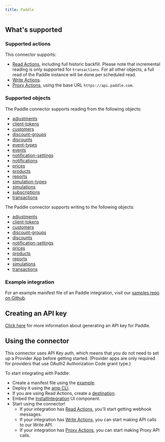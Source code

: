 ```yaml
---
title: Paddle
---
```


## What's supported

### Supported actions

This connector supports:
- [Read Actions](/read-actions), including full historic backfill. Please note that incremental reading is only supported for `transactions`. For all other objects, a full read of the Paddle instance will be done per scheduled read.
- [Write Actions](/write-actions).
- [Proxy Actions](/proxy-actions), using the base URL `https://api.paddle.com`.

### Supported objects
The Paddle connector supports reading from the following objects:


- [adjustments](https://developer.paddle.com/api-reference/adjustments/list-adjustments)
- [client-tokens](https://developer.paddle.com/api-reference/client-tokens/list-client-tokens)
- [customers](https://developer.paddle.com/api-reference/customers/list-customers)
- [discount-groups](https://developer.paddle.com/api-reference/discounts/list-discount-groups)
- [discounts](https://developer.paddle.com/api-reference/discounts/list-discounts)
- [event-types](https://developer.paddle.com/api-reference/events/list-event-types)
- [events](https://developer.paddle.com/api-reference/events/list-events)
- [notification-settings](https://developer.paddle.com/api-reference/notifications/list-notification-settings)
- [notifications](https://developer.paddle.com/api-reference/notifications/list-notifications)
- [prices](https://developer.paddle.com/api-reference/prices/list-prices)
- [products](https://developer.paddle.com/api-reference/products/list-products)
- [reports](https://developer.paddle.com/api-reference/reports/list-reports)
- [simulation-types](https://developer.paddle.com/api-reference/simulations/list-simulation-types)
- [simulations](https://developer.paddle.com/api-reference/simulations/list-simulations)
- [subscriptions](https://developer.paddle.com/api-reference/subscriptions/list-subscriptions)
- [transactions](https://developer.paddle.com/api-reference/transactions/list-transactions)

The Paddle connector supports writing to the following objects:

- [adjustments](https://developer.paddle.com/api-reference/adjustments/create-adjustment)
- [client-tokens](https://developer.paddle.com/api-reference/client-tokens/create-client-token)
- [customers](https://developer.paddle.com/api-reference/customers/create-customer)
- [discount-groups](https://developer.paddle.com/api-reference/discounts/create-discount-group)
- [discounts](https://developer.paddle.com/api-reference/discounts/create-discount)
- [notification-settings](https://developer.paddle.com/api-reference/notifications/create-notification-setting)
- [prices](https://developer.paddle.com/api-reference/prices/create-price)
- [products](https://developer.paddle.com/api-reference/products/create-product)
- [reports](https://developer.paddle.com/api-reference/reports/create-report)
- [simulations](https://developer.paddle.com/api-reference/simulations/create-simulation)
- [transactions](https://developer.paddle.com/api-reference/transactions/create-transaction)

### Example integration

For an example manifest file of an Paddle integration, visit our [samples repo on Github](https://github.com/amp-labs/samples/blob/main/paddle/amp.yaml).


## Creating an API key

[Click here](https://developer.paddle.com/api-reference/about/authentication) for more information about generating an API key for Paddle.

## Using the connector

This connector uses API Key auth, which means that you do not need to set up a Provider App before getting started. (Provider apps are only required for providers that use OAuth2 Authorization Code grant type.)

To start integrating with Paddle:
- Create a manifest file using the [example](https://github.com/amp-labs/samples/blob/main/paddle/amp.yaml).
- Deploy it using the [amp CLI](/cli/overview).
- If you are using Read Actions, create a [destination](/destinations).
- Embed the [InstallIntegration](/embeddable-ui-components#install-integration) UI component.
- Start using the connector!
   - If your integration has [Read Actions](/read-actions), you'll start getting webhook messages.
   - If your integration has [Write Actions](/write-actions), you can start making API calls to our Write API.
   - If your integration has [Proxy Actions](/proxy-actions), you can start making Proxy API calls.

